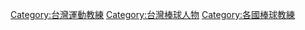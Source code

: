 [[Category:台灣運動教練|Category:台灣運動教練]]
[[Category:台灣棒球人物|Category:台灣棒球人物]]
[[Category:各國棒球教練|Category:各國棒球教練]]